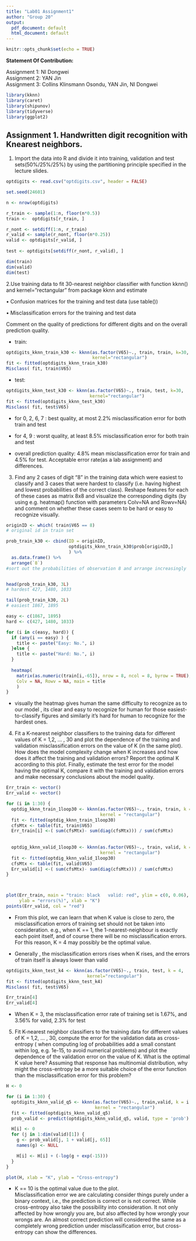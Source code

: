 ```yaml
---
title: "Lab01 Assignment1"
author: "Group 20"
output:
  pdf_document: default
  html_document: default
---
```


```r
knitr::opts_chunk$set(echo = TRUE)
```

**Statement Of Contribution:**
  
Assignment 1: NI Dongwei  
Assignment 2: YAN Jin  
Assignment 3: Collins Klinsmann Osondu, YAN Jin, NI Dongwei  

```r
library(kknn)
library(caret)
library(shipunov)
library(tidyverse)
library(ggplot2)
```

## Assignment 1. Handwritten digit recognition with Knearest neighbors.

1. Import the data into R and divide it into training, validation and test sets(50%/25%/25%) by using the partitioning principle specified in the lecture slides.


```r
optdigits <- read.csv("optdigits.csv", header = FALSE)

set.seed(24601)

n <- nrow(optdigits)

r_train <- sample(1:n, floor(n*0.5))
train <-  optdigits[r_train, ]

r_nont <- setdiff(1:n, r_train)
r_valid <- sample(r_nont, floor(n*0.25))
valid <- optdigits[r_valid, ]
 
test <- optdigits[setdiff(r_nont, r_valid), ]
```

```r
dim(train)
dim(valid)
dim(test)
```

2.Use training data to fit 30-nearest neighbor classifier with function kknn() and
kernel=”rectangular” from package kknn and estimate  

• Confusion matrices for the training and test data (use table())  

• Misclassification errors for the training and test data  

Comment on the quality of predictions for different digits and on the overall prediction quality.

- train:

```r
optdigits_kknn_train_k30 <- kknn(as.factor(V65)~., train, train, k=30,
                                 kernel="rectangular")
fit <- fitted(optdigits_kknn_train_k30)
Misclass( fit, train$V65)
```

- test:

```r
optdigits_kknn_test_k30 <- kknn(as.factor(V65)~., train, test, k=30,
                                kernel="rectangular")
fit <- fitted(optdigits_kknn_test_k30)
Misclass( fit, test$V65)
```

- for 0, 2, 6, 7 : best quality, at most 2.2% misclassification error for both train and test
- for 4, 9 : worst quality, at least 8.5% misclassification error for both train and test

- overall prediction quality: 4.8% mean misclassification error for train and 4.5% for test. Acceptable error rate(as a lab assignment) and differences.


3. Find any 2 cases of digit “8” in the training data which were easiest to classify
and 3 cases that were hardest to classify (i.e. having highest and lowest
probabilities of the correct class). Reshape features for each of these cases as
matrix 8x8 and visualize the corresponding digits (by using e.g. heatmap()
function with parameters Colv=NA and Rowv=NA) and comment on whether
these cases seem to be hard or easy to recognize visually.

```r
originID <- which( train$V65 == 8)
# original id in train set

prob_train_k30 <- cbind(ID = originID,
                        optdigits_kknn_train_k30$prob[originID,]
                        ) %>% 
  as.data.frame() %>% 
  arrange(`8`)
#sort out the probabilities of observation 8 and arrange increasingly


head(prob_train_k30, 3L)
# hardest 427, 1480, 1033

tail(prob_train_k30, 2L)
# easiest 1867, 1895


```

```r
easy <- c(1867, 1895)
hard <- c(427, 1480, 1033)

for (i in c(easy, hard)) {
  if (any(i == easy) ) {
    title <- paste("Easy: No.", i)
  }else {
    title <- paste("Hard: No.", i)
  }
  
  heatmap(
    matrix(as.numeric(train[i,-65]), nrow = 8, ncol = 8, byrow = TRUE),
    Colv = NA, Rowv = NA, main = title
    )
}
```

- visually the heatmap gives human the same difficulty to recognize as to our model , its clear and easy to recognize for human for those easiest-to-classify figures and similarly it's hard for human to recognize for the hardest ones.

4. Fit a K-nearest neighbor classifiers to the training data for different values of K =
1,2, … , 30 and plot the dependence of the training and validation misclassification
errors on the value of K (in the same plot). How does the model complexity
change when K increases and how does it affect the training and validation errors? Report the optimal K according to this plot. Finally, estimate the test error
for the model having the optimal K, compare it with the training and validation
errors and make necessary conclusions about the model quality.

```r
Err_train <- vector()
Err_valid <- vector()

for (i in 1:30) {
  optdig_kknn_train_1loop30 <- kknn(as.factor(V65)~., train, train, k = i ,
                                    kernel = "rectangular")
  fit <- fitted(optdig_kknn_train_1loop30)
  cfsMtx <- table(fit, train$V65)
  Err_train[i] <-( sum(cfsMtx)- sum(diag(cfsMtx))) / sum(cfsMtx)
  
  
  optdig_kknn_valid_1loop30 <- kknn(as.factor(V65)~., train, valid, k = i ,
                                    kernel = "rectangular")
  fit <- fitted(optdig_kknn_valid_1loop30)
  cfsMtx <- table(fit, valid$V65)
  Err_valid[i] <-( sum(cfsMtx)- sum(diag(cfsMtx))) / sum(cfsMtx)
}



plot(Err_train, main = "train: black   valid: red", ylim = c(0, 0.06),
     ylab = "errors(%)", xlab = "K")
points(Err_valid, col = "red")

```

- From this plot, we can learn that when K value is close to zero, the misclassification
errors of training set should not be taken into consideration. e.g., when K == 1, the 1-nearest-neighbour is exactly each point itself, and of course there will be no misclassification errors.  
For this reason, K = 4 may possibly be the optimal value.

- Generally , the misclassification errors rises when K rises, and the errors of train itself is always lower than valid

```r
optdigits_kknn_test_k4 <- kknn(as.factor(V65)~., train, test, k = 4,
                               kernel="rectangular")
fit <- fitted(optdigits_kknn_test_k4)
Misclass( fit, test$V65)
```

```r
Err_train[4]
Err_valid[4]
```

- When K = 3, the misclassification error rate of training set is 1.67%, and 3.56% for valid, 2.3% for test

5. Fit K-nearest neighbor classifiers to the training data for different values of K =
1,2, … , 30, compute the error for the validation data as cross-entropy ( when
computing log of probabilities add a small constant within log, e.g. 1e-15, to
avoid numerical problems) and plot the dependence of the validation error on the
value of K. What is the optimal K value here? Assuming that response has
multinomial distribution, why might the cross-entropy be a more suitable choice
of the error function than the misclassification error for this problem?


```r
H <- 0

for (i in 1:30) {
  optdigits_kknn_valid_q5 <- kknn(as.factor(V65)~., train,valid, k = i ,
                                  kernel = "rectangular")
  fit <- fitted(optdigits_kknn_valid_q5)
  prob_valid <- predict(optdigits_kknn_valid_q5, valid, type = 'prob')

  H[i] <- 0
  for (j in 1:dim(valid)[1]) {
    g <- prob_valid[j, 1 + valid[j, 65]]
    names(g) <- NULL

    H[i] <- H[i] + (-log(g + exp(-15)))
  }
}

plot(H, xlab = "K", ylab = "Cross-entropy")
```

- K == 10 is the optimal value due to the plot.  
Misclassification error we are calculating consider things purely under a binary context, i.e., the prediction is correct or is not correct. While cross-entropy also take the possibility into consideration. It not only affected by how wrongly you are, but also affected by how wrongly your wrongs are. An almost correct prediction will considered the same as a completely wrong prediction under misclassification error, but cross-entropy can show the differences.
